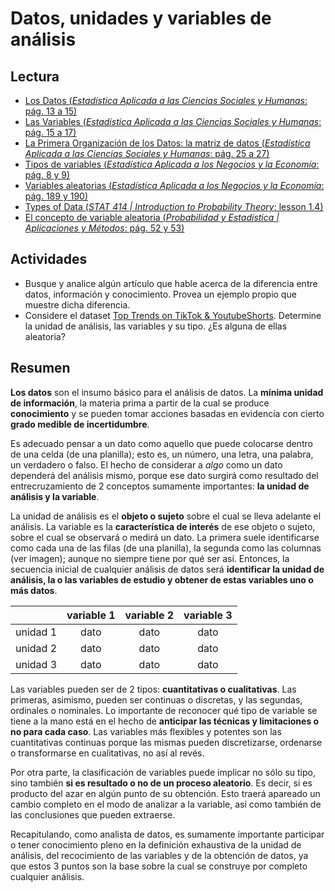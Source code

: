 # Datos, unidades y variables de análisis

## Lectura

- [Los Datos (_Estadística Aplicada a las Ciencias Sociales y Humanas_: pág. 13 a 15)](https://drive.google.com/file/d/1rayM3pmKjnPR8BvKyU8ZGDo8o_2ZuPZR/view?usp=share_link)
- [Las Variables (_Estadística Aplicada a las Ciencias Sociales y Humanas_: pág. 15 a 17)](https://drive.google.com/file/d/1rayM3pmKjnPR8BvKyU8ZGDo8o_2ZuPZR/view?usp=share_link)
- [La Primera Organización de los Datos: la matriz de datos (_Estadística Aplicada a las Ciencias Sociales y Humanas_: pág. 25 a 27)](https://drive.google.com/file/d/1rayM3pmKjnPR8BvKyU8ZGDo8o_2ZuPZR/view?usp=share_link)
- [Tipos de variables (_Estadística Aplicada a los Negocios y la Economía_: pág. 8 y 9)](https://drive.google.com/file/d/1FX-LDq_MY3dD6UkhpktQVN6iDgNKug0N/view?usp=share_link)
- [Variables aleatorias (_Estadística Aplicada a los Negocios y la Economía_: pág. 189 y 190)](https://drive.google.com/file/d/1FX-LDq_MY3dD6UkhpktQVN6iDgNKug0N/view?usp=share_link)
- [Types of Data (_STAT 414 | Introduction to Probability Theory_: lesson 1.4)](https://online.stat.psu.edu/stat414/lesson/1/1.4)
- [El concepto de variable aleatoria (_Probabilidad y Estadística | Aplicaciones y Métodos_: pág. 52 y 53)](https://drive.google.com/file/d/1VCLbf-N79MIcStIe35XzL5NF-DTGENo_/view?usp=share_link)

## Actividades

- Busque y analice algún artículo que hable acerca de la diferencia entre datos, información y conocimiento. Provea un ejemplo propio que muestre dicha diferencia.
- Considere el dataset [Top Trends on TikTok & YoutubeShorts](https://drive.google.com/drive/folders/1Lprg5DfAXRnUcmYi5TdzfpKIzQ49ITuq?usp=share_link). Determine la unidad de análisis, las variables y su tipo. ¿Es alguna de ellas aleatoria?

## Resumen

**Los datos** son el insumo básico para el análisis de datos. La **mínima unidad de información**, la materia prima a partir de la cual se produce **conocimiento** y se pueden tomar acciones basadas en evidencia con cierto **grado medible de incertidumbre**. 

Es adecuado pensar a un dato como aquello que puede colocarse dentro de una celda (de una planilla); esto es, un número, una letra, una palabra, un verdadero o falso. El hecho de considerar a _algo_ como un dato dependerá del análisis mismo, porque ese dato surgirá como resultado del entrecruzamiento de 2 conceptos sumamente importantes: **la unidad de análisis y la variable**.

La unidad de análisis es el **objeto o sujeto** sobre el cual se lleva adelante el análisis. La variable es la **característica de interés** de ese objeto o sujeto, sobre el cual se observará o medirá un dato. La primera suele identificarse como cada una de las filas (de una planilla), la segunda como las columnas (ver imagen); aunque no siempre tiene por qué ser así. Entonces, la secuencia inicial de cualquier análisis de datos será **identificar la unidad de análisis, la o las variables de estudio y obtener de estas variables uno o más datos**. 

|          | variable 1 | variable 2 | variable 3 |
|----------|:----------:|:----------:|:----------:|
| unidad 1 |   dato     |    dato    |   dato     |
| unidad 2 |   dato     |    dato    |   dato     |
| unidad 3 |   dato     |    dato    |   dato     |

Las variables pueden ser de 2 tipos: **cuantitativas o cualitativas**. Las primeras, asimismo, pueden ser continuas o discretas, y las segundas, ordinales o nominales. Lo importante de reconocer qué tipo de variable se tiene a la mano está en el hecho de **anticipar las técnicas y limitaciones o no para cada caso**. Las variables más flexibles y potentes son las cuantitativas continuas porque las mismas pueden discretizarse, ordenarse o transformarse en cualitativas, no así al revés.

Por otra parte, la clasificación de variables puede implicar no sólo su tipo, sino también **si es resultado o no de un proceso aleatorio**. Es decir, si es producto del azar en algún punto de su obtención. Esto traerá apareado un cambio completo en el modo de analizar a la variable, así como también de las conclusiones que pueden extraerse.

Recapitulando, como analista de datos, es sumamente importante participar o tener conocimiento pleno en la definición exhaustiva de la unidad de análisis, del recocimiento de las variables y de la obtención de datos, ya que estos 3 puntos son la base sobre la cual se construye por completo cualquier análisis.
